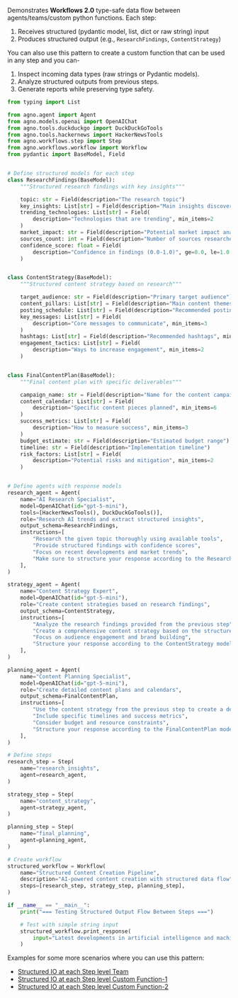 Demonstrates **Workflows 2.0** type-safe data flow between agents/teams/custom python functions. Each step:
1. Receives structured (pydantic model, list, dict or raw string) input
2. Produces structured output (e.g., `ResearchFindings`, `ContentStrategy`)

You can also use this pattern to create a custom function that can be used in any step and you can-
1. Inspect incoming data types (raw strings or Pydantic models).
2. Analyze structured outputs from previous steps.
3. Generate reports while preserving type safety.

```python structured_io_at_each_step_level_agent.py
from typing import List

from agno.agent import Agent
from agno.models.openai import OpenAIChat
from agno.tools.duckduckgo import DuckDuckGoTools
from agno.tools.hackernews import HackerNewsTools
from agno.workflows.step import Step
from agno.workflows.workflow import Workflow
from pydantic import BaseModel, Field


# Define structured models for each step
class ResearchFindings(BaseModel):
    """Structured research findings with key insights"""

    topic: str = Field(description="The research topic")
    key_insights: List[str] = Field(description="Main insights discovered", min_items=3)
    trending_technologies: List[str] = Field(
        description="Technologies that are trending", min_items=2
    )
    market_impact: str = Field(description="Potential market impact analysis")
    sources_count: int = Field(description="Number of sources researched")
    confidence_score: float = Field(
        description="Confidence in findings (0.0-1.0)", ge=0.0, le=1.0
    )


class ContentStrategy(BaseModel):
    """Structured content strategy based on research"""

    target_audience: str = Field(description="Primary target audience")
    content_pillars: List[str] = Field(description="Main content themes", min_items=3)
    posting_schedule: List[str] = Field(description="Recommended posting schedule")
    key_messages: List[str] = Field(
        description="Core messages to communicate", min_items=3
    )
    hashtags: List[str] = Field(description="Recommended hashtags", min_items=5)
    engagement_tactics: List[str] = Field(
        description="Ways to increase engagement", min_items=2
    )


class FinalContentPlan(BaseModel):
    """Final content plan with specific deliverables"""

    campaign_name: str = Field(description="Name for the content campaign")
    content_calendar: List[str] = Field(
        description="Specific content pieces planned", min_items=6
    )
    success_metrics: List[str] = Field(
        description="How to measure success", min_items=3
    )
    budget_estimate: str = Field(description="Estimated budget range")
    timeline: str = Field(description="Implementation timeline")
    risk_factors: List[str] = Field(
        description="Potential risks and mitigation", min_items=2
    )


# Define agents with response models
research_agent = Agent(
    name="AI Research Specialist",
    model=OpenAIChat(id="gpt-5-mini"),
    tools=[HackerNewsTools(), DuckDuckGoTools()],
    role="Research AI trends and extract structured insights",
    output_schema=ResearchFindings,
    instructions=[
        "Research the given topic thoroughly using available tools",
        "Provide structured findings with confidence scores",
        "Focus on recent developments and market trends",
        "Make sure to structure your response according to the ResearchFindings model",
    ],
)

strategy_agent = Agent(
    name="Content Strategy Expert",
    model=OpenAIChat(id="gpt-5-mini"),
    role="Create content strategies based on research findings",
    output_schema=ContentStrategy,
    instructions=[
        "Analyze the research findings provided from the previous step",
        "Create a comprehensive content strategy based on the structured research data",
        "Focus on audience engagement and brand building",
        "Structure your response according to the ContentStrategy model",
    ],
)

planning_agent = Agent(
    name="Content Planning Specialist",
    model=OpenAIChat(id="gpt-5-mini"),
    role="Create detailed content plans and calendars",
    output_schema=FinalContentPlan,
    instructions=[
        "Use the content strategy from the previous step to create a detailed implementation plan",
        "Include specific timelines and success metrics",
        "Consider budget and resource constraints",
        "Structure your response according to the FinalContentPlan model",
    ],
)

# Define steps
research_step = Step(
    name="research_insights",
    agent=research_agent,
)

strategy_step = Step(
    name="content_strategy",
    agent=strategy_agent,
)

planning_step = Step(
    name="final_planning",
    agent=planning_agent,
)

# Create workflow
structured_workflow = Workflow(
    name="Structured Content Creation Pipeline",
    description="AI-powered content creation with structured data flow",
    steps=[research_step, strategy_step, planning_step],
)

if __name__ == "__main__":
    print("=== Testing Structured Output Flow Between Steps ===")

    # Test with simple string input
    structured_workflow.print_response(
        input="Latest developments in artificial intelligence and machine learning"
    )
```

Examples for some more scenarios where you can use this pattern:
- [Structured IO at each Step level Team](https://github.com/agno-agi/agno/tree/main/cookbook/workflows/06_advanced_concepts/01_structured_io_at_each_level/structured_io_at_each_step_level_team_stream.py)
- [Structured IO at each Step level Custom Function-1](https://github.com/agno-agi/agno/tree/main/cookbook/workflows/06_advanced_concepts/01_structured_io_at_each_level/structured_io_at_each_step_level_function_1.py)
- [Structured IO at each Step level Custom Function-2](https://github.com/agno-agi/agno/tree/main/cookbook/workflows/06_advanced_concepts/01_structured_io_at_each_level/structured_io_at_each_step_level_function_2.py)